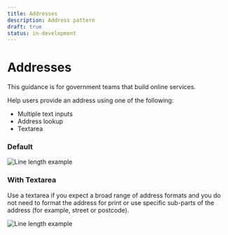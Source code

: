 ```yaml
---
title: Addresses
description: Address pattern
draft: true
status: in-development
---
```


# Addresses

This guidance is for government teams that build online services.

Help users provide an address using one of the following:

- Multiple text inputs
- Address lookup
- Textarea

### Default

<Image
  src="/addresses-pattern.png"
  alt="Line length example"
  width={650}
  height={300}
/>

### With Textarea

Use a textarea if you expect a broad range of address formats and you do not need to format the address for print or use specific sub-parts of the address (for example, street or postcode).

<Image
  src="/addresses-with-textarea-pattern.png"
  alt="Line length example"
  width={650}
  height={300}
/>
